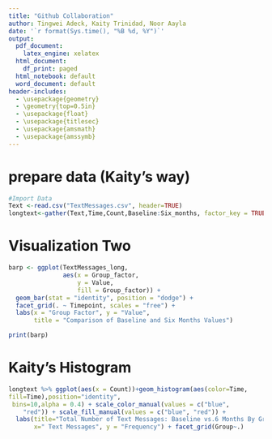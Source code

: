 ```yaml
---
title: "Github Collaboration"
author: Tingwei Adeck, Kaity Trinidad, Noor Aayla
date: '`r format(Sys.time(), "%B %d, %Y")`'
output:
  pdf_document:
    latex_engine: xelatex
  html_document:
    df_print: paged
  html_notebook: default
  word_document: default
header-includes:
  - \usepackage{geometry} 
  - \geometry{top=0.5in}
  - \usepackage{float}
  - \usepackage{titlesec}
  - \usepackage{amsmath}
  - \usepackage{amssymb}
---
```



# prepare data (Kaity's way)

```r
#Import Data
Text <-read.csv("TextMessages.csv", header=TRUE)
longtext<-gather(Text,Time,Count,Baseline:Six_months, factor_key = TRUE )
```

# Visualization Two

```r
barp <- ggplot(TextMessages_long, 
               aes(x = Group_factor, 
                   y = Value, 
                   fill = Group_factor)) +
  geom_bar(stat = "identity", position = "dodge") +
  facet_grid(. ~ Timepoint, scales = "free") +
  labs(x = "Group Factor", y = "Value", 
       title = "Comparison of Baseline and Six Months Values")

print(barp)
```

# Kaity's Histogram

```r
longtext %>% ggplot(aes(x = Count))+geom_histogram(aes(color=Time,
fill=Time),position="identity",
 bins=10,alpha = 0.4) + scale_color_manual(values = c("blue",
    "red")) + scale_fill_manual(values = c("blue", "red")) +
  labs(title="Total Number of Text Messages: Baseline vs.6 Months By Group ",
       x=" Text Messages", y = "Frequency") + facet_grid(Group~.) 
```


